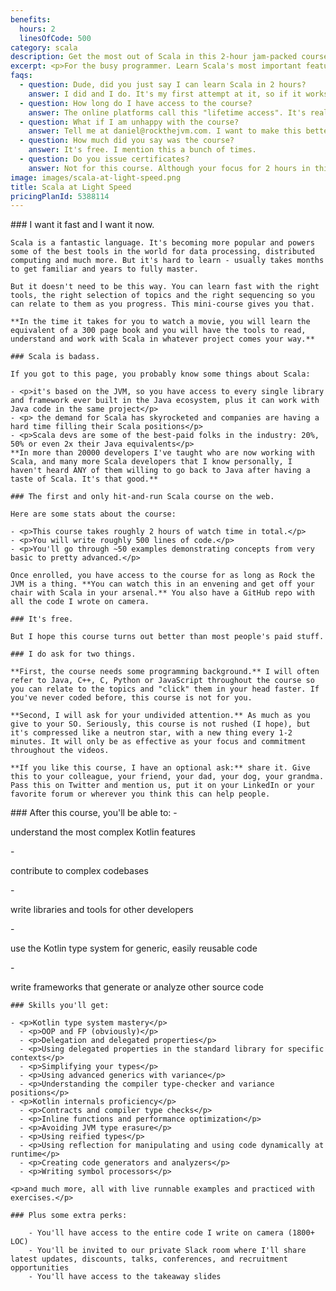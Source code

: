 ```yaml
---
benefits:
  hours: 2
  linesOfCode: 500
category: scala
description: Get the most out of Scala in this 2-hour jam-packed course.
excerpt: <p>For the busy programmer. Learn Scala's most important features in the time it takes to watch a movie.</p>
faqs:
  - question: Dude, did you just say I can learn Scala in 2 hours?
    answer: I did and I do. It's my first attempt at it, so if it works (or doesn't), I'd like to hear from you.
  - question: How long do I have access to the course?
    answer: The online platforms call this "lifetime access". It's really up as long as Rock the JVM is alive, which I hope will be a long time.
  - question: What if I am unhappy with the course?
    answer: Tell me at daniel@rockthejvm.com. I want to make this better and more effective.
  - question: How much did you say was the course?
    answer: It's free. I mention this a bunch of times.
  - question: Do you issue certificates?
    answer: Not for this course. Although your focus for 2 hours in this course is commendable, a certificate wouldn't mean much, because you haven't put in the work yet to solve a problem or build something. If you do build something out of your own two hands after finishing this course, let me know at daniel@rockthejvm.com and I will send you a gift as a marker of your work.
image: images/scala-at-light-speed.png
title: Scala at Light Speed
pricingPlanId: 5388114
---
```



<CourseLayout>
  <Fragment slot="goal">
    ### I want it fast and I want it now.

    Scala is a fantastic language. It's becoming more popular and powers some of the best tools in the world for data processing, distributed computing and much more. But it's hard to learn - usually takes months to get familiar and years to fully master.

    But it doesn't need to be this way. You can learn fast with the right tools, the right selection of topics and the right sequencing so you can relate to them as you progress. This mini-course gives you that.

    **In the time it takes for you to watch a movie, you will learn the equivalent of a 300 page book and you will have the tools to read, understand and work with Scala in whatever project comes your way.**

    ### Scala is badass.

    If you got to this page, you probably know some things about Scala:

    - <p>it's based on the JVM, so you have access to every single library and framework ever built in the Java ecosystem, plus it can work with Java code in the same project</p>
    - <p> the demand for Scala has skyrocketed and companies are having a hard time filling their Scala positions</p>
    - <p>Scala devs are some of the best-paid folks in the industry: 20%, 50% or even 2x their Java equivalents</p>
    **In more than 20000 developers I've taught who are now working with Scala, and many more Scala developers that I know personally, I haven't heard ANY of them willing to go back to Java after having a taste of Scala. It's that good.**

    ### The first and only hit-and-run Scala course on the web.

    Here are some stats about the course:

    - <p>This course takes roughly 2 hours of watch time in total.</p>
    - <p>You will write roughly 500 lines of code.</p>
    - <p>You'll go through ~50 examples demonstrating concepts from very basic to pretty advanced.</p>

    Once enrolled, you have access to the course for as long as Rock the JVM is a thing. **You can watch this in an envening and get off your chair with Scala in your arsenal.** You also have a GitHub repo with all the code I wrote on camera.

    ### It's free.

    But I hope this course turns out better than most people's paid stuff.

    ### I do ask for two things.

    **First, the course needs some programming background.** I will often refer to Java, C++, C, Python or JavaScript throughout the course so you can relate to the topics and "click" them in your head faster. If you've never coded before, this course is not for you.

    **Second, I will ask for your undivided attention.** As much as you give to your SO. Seriously, this course is not rushed (I hope), but it's compressed like a neutron star, with a new thing every 1-2 minutes. It will only be as effective as your focus and commitment throughout the videos.

    **If you like this course, I have an optional ask:** share it. Give this to your colleague, your friend, your dad, your dog, your grandma. Pass this on Twitter and mention us, put it on your LinkedIn or your favorite forum or wherever you think this can help people.

  </Fragment>
  <Fragment slot="skills">
    ### After this course, you'll be able to:
    - <p>understand the most complex Kotlin features</p>
    - <p>contribute to complex codebases</p>
    - <p>write libraries and tools for other developers</p>
    - <p>use the Kotlin type system for generic, easily reusable code</p>
    - <p>write frameworks that generate or analyze other source code</p>

    ### Skills you'll get:

    - <p>Kotlin type system mastery</p>
      - <p>OOP and FP (obviously)</p>
      - <p>Delegation and delegated properties</p>
      - <p>Using delegated properties in the standard library for specific contexts</p>
      - <p>Simplifying your types</p>
      - <p>Using advanced generics with variance</p>
      - <p>Understanding the compiler type-checker and variance positions</p>
    - <p>Kotlin internals proficiency</p>
      - <p>Contracts and compiler type checks</p>
      - <p>Inline functions and performance optimization</p>
      - <p>Avoiding JVM type erasure</p>
      - <p>Using reified types</p>
      - <p>Using reflection for manipulating and using code dynamically at runtime</p>
      - <p>Creating code generators and analyzers</p>
      - <p>Writing symbol processors</p>

    <p>and much more, all with live runnable examples and practiced with exercises.</p>

    ### Plus some extra perks:

        - You'll have access to the entire code I write on camera (1800+ LOC)
        - You'll be invited to our private Slack room where I'll share latest updates, discounts, talks, conferences, and recruitment opportunities
        - You'll have access to the takeaway slides

  </Fragment>
</CourseLayout>

